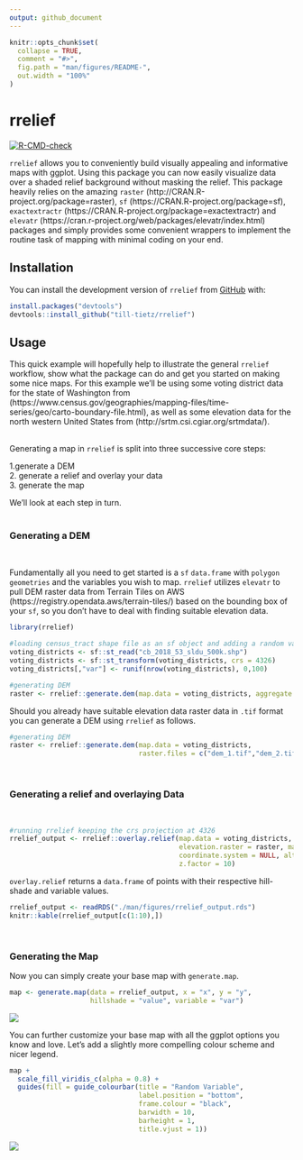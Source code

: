 ---
output: github_document
---

<!-- README.md is generated from README.Rmd. Please edit that file -->

```{r, include = FALSE}
knitr::opts_chunk$set(
  collapse = TRUE,
  comment = "#>",
  fig.path = "man/figures/README-",
  out.width = "100%"
)
```

# rrelief

<!-- badges: start -->
[![R-CMD-check](https://github.com/till-tietz/rrelief/workflows/R-CMD-check/badge.svg)](https://github.com/till-tietz/rrelief/actions)
<!-- badges: end -->

`rrelief` allows you to conveniently build visually appealing and informative maps with ggplot.
Using this package you can now easily visualize data over a shaded relief background without 
masking the relief.
This package heavily relies on the amazing `raster` (http://CRAN.R-project.org/package=raster),
`sf` (https://CRAN.R-project.org/package=sf),
`exactextractr` (https://CRAN.R-project.org/package=exactextractr) and `elevatr` (https://cran.r-project.org/web/packages/elevatr/index.html) packages and simply provides some convenient wrappers to implement the routine task of mapping with minimal coding on your end.

## Installation

You can install the development version of `rrelief` from [GitHub](https://github.com/) with:

```{r, eval = FALSE}
install.packages("devtools")
devtools::install_github("till-tietz/rrelief")
```
## Usage

This quick example will hopefully help to illustrate the general `rrelief` workflow, show what the package can do 
and get you started on making some nice maps. 
For this example we'll be using some voting district data for the state of Washington from (https://www.census.gov/geographies/mapping-files/time-series/geo/carto-boundary-file.html),
as well as some elevation data for the north western United States from 
(http://srtm.csi.cgiar.org/srtmdata/). \
\

Generating a map in `rrelief` is split into three successive core steps: \

  1.generate a DEM \
  2. generate a relief and overlay your data \
  3. generate the map \
  
We'll look at each step in turn. \
\

### Generating a DEM \
\

Fundamentally all you need to get started is a `sf` `data.frame` with `polygon geometries` and the variables you wish to map. `rrelief` utilizes `elevatr` to pull DEM raster data from Terrain Tiles on AWS (https://registry.opendata.aws/terrain-tiles/) based on the bounding box of your `sf`, so you don't have to deal with finding suitable elevation data.
```{r, eval = FALSE}
library(rrelief)

#loading census_tract shape file as an sf object and adding a random variable
voting_districts <- sf::st_read("cb_2018_53_sldu_500k.shp")
voting_districts <- sf::st_transform(voting_districts, crs = 4326)
voting_districts[,"var"] <- runif(nrow(voting_districts), 0,100)

#generating DEM 
raster <- rrelief::generate.dem(map.data = voting_districts, aggregate = 3)

```

Should you already have suitable elevation data raster data in `.tif` format you can generate a DEM using `rrelief` as follows. 

```{r, eval = FALSE}

#generating DEM 
raster <- rrelief::generate.dem(map.data = voting_districts, 
                                raster.files = c("dem_1.tif","dem_2.tif"), aggregate = 3)

```

\

### Generating a relief and overlaying Data \
\

```{r, eval = FALSE}
#running rrelief keeping the crs projection at 4326
rrelief_output <- rrelief::overlay.relief(map.data = voting_districts, variables = c("var"),
                                          elevation.raster = raster, make.hillshade = TRUE, 
                                          coordinate.system = NULL, altitude = 45, azimuth = 270,
                                          z.factor = 10)
```

`overlay.relief` returns a `data.frame` of points with their respective hill-shade and variable values.

```{r, echo = FALSE, results = "asis"}
rrelief_output <- readRDS("./man/figures/rrelief_output.rds")
knitr::kable(rrelief_output[c(1:10),])
```

\

### Generating the Map \

Now you can simply create your base map with `generate.map`.

```{r, eval = FALSE}

map <- generate.map(data = rrelief_output, x = "x", y = "y", 
                    hillshade = "value", variable = "var")
```

![](man/figures/map_original.png)

You can further customize your base map with all the ggplot options you know and love. 
Let's add a slightly more compelling colour scheme and nicer legend. 

```{r, eval = FALSE}

map +
  scale_fill_viridis_c(alpha = 0.8) +
  guides(fill = guide_colourbar(title = "Random Variable",
                                label.position = "bottom",
                                frame.colour = "black",
                                barwidth = 10,
                                barheight = 1,
                                title.vjust = 1))
```

![](man/figures/map.png)



